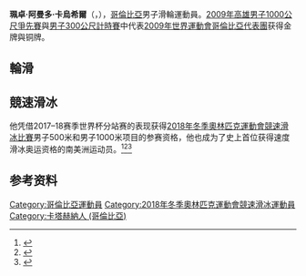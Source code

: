 {{noteTA
|T=zh-cn:佩德罗·阿曼多·考西尔; zh-tw:珮卓·阿曼多·卡烏希爾;
|1=zh-cn:佩德罗; zh-tw:珮卓;
|2=zh-cn:考西尔; zh-tw:卡烏希爾;
}}
{{MedalTableTop}}
{{MedalSport|[[競速滑輪|競速滑輪]]}}
{{MedalCountry | {{COL}} }}
{{MedalCompetition|世界運動會}}
{{MedalGold | [[2009年世界運動會|2009年高雄]] | [[2009年世界運動會滑輪溜冰比賽|男子1000公尺爭先賽]]}}
{{MedalBronze | [[2009年世界運動會|2009年高雄]] | [[2009年世界運動會滑輪溜冰比賽|男子300公尺計時賽]]}}
{{MedalBottom}}
'''珮卓·阿曼多·卡烏希爾'''（{{lang-es|Pedro Armando Causil}}，{{bd|1991年|4月14日|catIdx=Pedro‧Armando‧Causil}}），[[哥倫比亞|哥倫比亞]]男子滑輪運動員。[[2009年世界運動會|2009年高雄]][[2009年世界運動會滑輪溜冰比賽|男子1000公尺爭先賽]]與[[2009年世界運動會滑輪溜冰比賽|男子300公尺計時賽]]中代表[[2009年世界運動會哥倫比亞代表團|2009年世界運動會哥倫比亞代表團]]获得金牌與铜牌。

== 輪滑 ==
== 競速滑冰 ==
他凭借2017–18赛季世界杯分站赛的表现获得[[2018年冬季奧林匹克運動會|2018年冬季奧林匹克運動會]][[2018年冬季奧林匹克運動會競速滑冰比賽|競速滑冰比賽]]男子500米和男子1000米项目的参赛资格，他也成为了史上首位获得速度滑冰奥运资格的南美洲运动员。<ref>{{cite news|last=Arana|first=Javier|date=11 December 2017|title=‘Cumplí mi palabra de clasificar a los Olímpicos de Invierno’: Causil|trans-title='I fulfilled my word to classify the Winter Olympics': Causil|language=es|url=http://www.eltiempo.com/deportes/otros-deportes/declaraciones-de-pedro-causil-tras-clasificar-a-los-olimpicos-de-invierno-160208|work=[[El_Tiempo_(Colombia)|El Tiempo]]|location=Bogota, Colombia|access-date=13 December 2017|archive-date=2018-07-19|archive-url=https://web.archive.org/web/20180719091445/http://www.eltiempo.com/deportes/otros-deportes/declaraciones-de-pedro-causil-tras-clasificar-a-los-olimpicos-de-invierno-160208|dead-url=no}}</ref><ref>{{cite web|url=http://www.isu.org/news-inside-isu/132-owg-speed-skating-news/11841-record-number-of-nations-in-olympic-speed-skating?templateParam=15|title=Record number of nations in Olympic Speed Skating|date=22 December 2017|website=www.isu.org/|publisher=[[International_Skating_Union|International Skating Union]] (ISU)|access-date=23 December 2017|archive-date=2017-12-23|archive-url=https://web.archive.org/web/20171223104502/http://www.isu.org/news-inside-isu/132-owg-speed-skating-news/11841-record-number-of-nations-in-olympic-speed-skating?templateParam=15|dead-url=no}}</ref><ref>{{cite web|url=http://www.semana.com/deportes/articulo/pedro-causil-el-primer-colombiano-en-clasificar-juegos-olimpicos-de-invierno/550128|title=Pedro Causil, el primer patinador colombiano en clasificar Juegos Olímpicos de invierno|trans-title=Pedro Causil, the first Colombian skater to classify Olympic Winter Games|language=es|date=13 December 2017|website=www.semana.com/|publisher=[[Semana|Semana]]|access-date=9 December 2017|archive-date=2020-09-18|archive-url=https://web.archive.org/web/20200918194856/https://www.semana.com/deportes/articulo/pedro-causil-el-primer-colombiano-en-clasificar-juegos-olimpicos-de-invierno/550128/|dead-url=no}}</ref>

== 参考资料 ==

{{DEFAULTSORT:Causil, Pedro}}
[[Category:哥倫比亞運動員|Category:哥倫比亞運動員]]
[[Category:2018年冬季奧林匹克運動會競速滑冰運動員|Category:2018年冬季奧林匹克運動會競速滑冰運動員]]
[[Category:卡塔赫納人_(哥倫比亞)|Category:卡塔赫納人 (哥倫比亞)]]